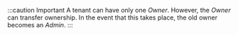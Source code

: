 :::caution Important
A tenant can have only one _Owner_. However, the _Owner_ can transfer ownership. In the event that this takes place, the old owner becomes an _Admin_.
:::
